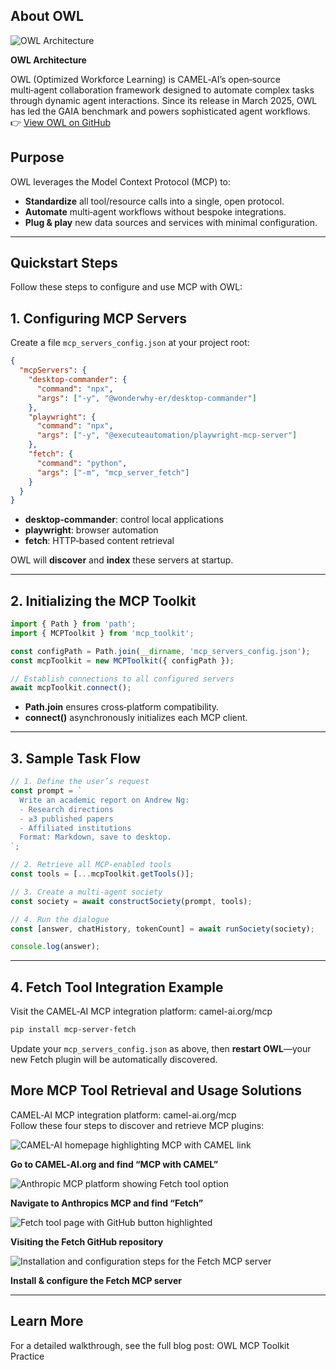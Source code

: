 

## About OWL

  <div>
    <img
      src="images/owl_architecture.png"
      alt="OWL Architecture"
      style={{ maxWidth: '100%' }}
    />
    <p style={{ textAlign: 'center' }}><strong>OWL Architecture </strong></p>
  </div>

OWL (Optimized Workforce Learning) is CAMEL‑AI’s open‑source multi‑agent collaboration framework designed to automate complex tasks through dynamic agent interactions. Since its release in March 2025, OWL has led the GAIA benchmark and powers sophisticated agent workflows.  
👉 [View OWL on GitHub](https://github.com/camel-ai/owl)

## Purpose

OWL leverages the Model Context Protocol (MCP) to:

- **Standardize** all tool/resource calls into a single, open protocol.  
- **Automate** multi‑agent workflows without bespoke integrations.  
- **Plug & play** new data sources and services with minimal configuration.

---
## Quickstart Steps

Follow these steps to configure and use MCP with OWL:

## 1. Configuring MCP Servers

Create a file `mcp_servers_config.json` at your project root:

```json
{
  "mcpServers": {
    "desktop-commander": {
      "command": "npx",
      "args": ["-y", "@wonderwhy-er/desktop-commander"]
    },
    "playwright": {
      "command": "npx",
      "args": ["-y", "@executeautomation/playwright-mcp-server"]
    },
    "fetch": {
      "command": "python",
      "args": ["-m", "mcp_server_fetch"]
    }
  }
}
```

- **desktop-commander**: control local applications  
- **playwright**: browser automation  
- **fetch**: HTTP‑based content retrieval  

OWL will **discover** and **index** these servers at startup.

---

## 2. Initializing the MCP Toolkit

```jsx
import { Path } from 'path';
import { MCPToolkit } from 'mcp_toolkit';

const configPath = Path.join(__dirname, 'mcp_servers_config.json');
const mcpToolkit = new MCPToolkit({ configPath });

// Establish connections to all configured servers
await mcpToolkit.connect();
```

- **Path.join** ensures cross‑platform compatibility.  
- **connect()** asynchronously initializes each MCP client.

---

## 3. Sample Task Flow

```jsx
// 1. Define the user’s request
const prompt = `
  Write an academic report on Andrew Ng:
  - Research directions
  - ≥3 published papers
  - Affiliated institutions
  Format: Markdown, save to desktop.
`;

// 2. Retrieve all MCP-enabled tools
const tools = [...mcpToolkit.getTools()];

// 3. Create a multi-agent society
const society = await constructSociety(prompt, tools);

// 4. Run the dialogue
const [answer, chatHistory, tokenCount] = await runSociety(society);

console.log(answer);
```

---

## 4. Fetch Tool Integration Example

Visit the CAMEL‑AI MCP integration platform: <Link href="https://www.camel-ai.org/mcp">camel-ai.org/mcp</Link>

```bash
pip install mcp-server-fetch
```

Update your `mcp_servers_config.json` as above, then **restart OWL**—your new Fetch plugin will be automatically discovered.



## More MCP Tool Retrieval and Usage Solutions

CAMEL‑AI MCP integration platform: <Link href="https://www.camel-ai.org/mcp">camel-ai.org/mcp</Link>  
Follow these four steps to discover and retrieve MCP plugins:

<div style={{ display: 'grid', gridTemplateColumns: '1fr', gap: '1rem', textAlign: 'center' }}>
  <div>
    <img
      src="images/mcp_home.jpeg"
      alt="CAMEL-AI homepage highlighting MCP with CAMEL link"
      style={{ maxWidth: '100%' }}
    />
    <p style={{ textAlign: 'center' }}><strong>Go to CAMEL‑AI.org and find “MCP with CAMEL”</strong></p>
  </div>
  <div>
    <img
      src="images/mcp_toolpage.png"
      alt="Anthropic MCP platform showing Fetch tool option"
      style={{ maxWidth: '100%' }}
    />
    <p style={{ textAlign: 'center' }}><strong>Navigate to Anthropics MCP and find “Fetch”</strong></p>
  </div>
  <div>
    <img
      src="images/mcp_github.png"
      alt="Fetch tool page with GitHub button highlighted"
      style={{ maxWidth: '100%' }}
    />
    <p style={{ textAlign: 'center' }}><strong>Visiting the Fetch GitHub repository</strong></p>
  </div>
  <div>
    <img
      src="images/mcp_config.png"
      alt="Installation and configuration steps for the Fetch MCP server"
      style={{ maxWidth: '100%' }}
    />
    <p style={{ textAlign: 'center' }}><strong>Install & configure the Fetch MCP server</strong></p>
  </div>
</div>

---

## Learn More

For a detailed walkthrough, see the full blog post: <Link href="https://www.camel-ai.org/blogs/owl-mcp-toolkit-practice">OWL MCP Toolkit Practice</Link>
